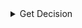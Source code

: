 
<details>
<summary>Get Decision</summary>
<Tabs>
<TabItem value="go" label="Go">

#### V2 API (Recommended)

```go
package main

import (
	"context"
	"log"

	authorizationv2 "github.com/opentdf/platform/protocol/go/authorization/v2"
	"github.com/opentdf/platform/protocol/go/entity"
	"github.com/opentdf/platform/protocol/go/policy"
	"github.com/opentdf/platform/sdk"
)

func main() {
	platformEndpoint := "http://localhost:8080"

	// Create a new client
	client, err := sdk.New(
		platformEndpoint,
		sdk.WithClientCredentials("opentdf", "secret", nil),
	)
	if err != nil {
		log.Fatal(err)
	}

	// Get Decision using v2 API
	decisionReq := &authorizationv2.GetDecisionRequest{
		EntityIdentifier: &authorizationv2.EntityIdentifier{
			Identifier: &authorizationv2.EntityIdentifier_EntityChain{
				EntityChain: &entity.EntityChain{
					Entities: []*entity.Entity{
						{
							EphemeralId: "entity-1",
							EntityType: &entity.Entity_ClientId{
								ClientId: "opentdf",
							},
						},
						},
					},
			},
		},
		Action: &policy.Action{
			Name: "decrypt",
		},
		Resource: &authorizationv2.Resource{
			Resource: &authorizationv2.Resource_AttributeValues_{
				AttributeValues: &authorizationv2.Resource_AttributeValues{
					Fqns: []string{"https://opentdf.io/attr/role/value/developer"},
				},
			},
		},
	}

	decision, err := client.AuthorizationV2.GetDecision(context.Background(), decisionReq)
	if err != nil {
		log.Fatal(err)
	}

	decisionResult := decision.GetDecision()
	log.Printf("Decision: %v", decisionResult.GetDecision())
	if decisionResult.GetDecision() == authorizationv2.Decision_DECISION_PERMIT {
		log.Printf("✓ Access GRANTED")
		// Note: ResourceDecision doesn't have obligations in v2 API
	}
}
```

#### V1 API (Legacy)

```go
package main

import (
	"context"
	"log"

	"github.com/opentdf/platform/protocol/go/authorization"
	"github.com/opentdf/platform/protocol/go/policy"
	"github.com/opentdf/platform/sdk"
)

func main() {
	platformEndpoint := "http://localhost:8080"

	// Create a new client
	client, err := sdk.New(
		platformEndpoint,
		sdk.WithClientCredentials("opentdf", "secret", nil),
	)
	if err != nil {
		log.Fatal(err)
	}

	// Get Decision using v1 API (bulk decisions)
	decisionRequests := []*authorization.DecisionRequest{{
		Actions: []*policy.Action{{
			Name: "decrypt",
		}},
		EntityChains: []*authorization.EntityChain{{
			Id: "ec1",
			Entities: []*authorization.Entity{{
				EntityType: &authorization.Entity_ClientId{
					ClientId: "opentdf",
				},
				Category: authorization.Entity_CATEGORY_SUBJECT,
			}},
		}},
		ResourceAttributes: []*authorization.ResourceAttribute{{
			AttributeValueFqns: []string{"https://opentdf.io/attr/role/value/developer"},
		}},
	}}

	decisionRequest := &authorization.GetDecisionsRequest{
		DecisionRequests: decisionRequests,
	}

	decisionResponse, err := client.Authorization.GetDecisions(context.Background(), decisionRequest)
	if err != nil {
		log.Fatal(err)
	}

	for _, dr := range decisionResponse.GetDecisionResponses() {
		log.Printf("Decision for entity chain %s: %v", dr.GetEntityChainId(), dr.GetDecision())
		if dr.GetDecision() == authorization.DecisionResponse_DECISION_PERMIT {
			log.Printf("✓ Access GRANTED")
			if len(dr.GetObligations()) > 0 {
				log.Printf("Obligations: %v", dr.GetObligations())
			}
		}
	}
}
```

</TabItem>
<TabItem value="java" label="Java">

```java
package io.opentdf.platform;
import io.opentdf.platform.sdk.*;

import java.util.concurrent.ExecutionException;

import io.opentdf.platform.authorization.*;
import io.opentdf.platform.entity.*;
import io.opentdf.platform.policy.*;

public class GetDecision {
    public static void main(String[] args) throws ExecutionException, InterruptedException{

        String clientId = "opentdf";
        String clientSecret = "secret";
        String platformEndpoint = "http://localhost:8080";

        SDKBuilder builder = new SDKBuilder();
        SDK sdk = builder.platformEndpoint(platformEndpoint)
                .clientSecret(clientId, clientSecret).useInsecurePlaintextConnection(true)
                .build();
    
        // Get Decision using v2 API
        GetDecisionRequest request = GetDecisionRequest.newBuilder()
            .setEntityIdentifier(
                EntityIdentifier.newBuilder()
                    .setEntityChain(
                        EntityChain.newBuilder()
                            .addEntities(
                                Entity.newBuilder()
                                    .setId("entity-1")
                                    .setClientId("opentdf")
                            )
                    )
            )
            .setAction(
                Action.newBuilder()
                    .setName("decrypt")
            )
            .setResource(
                Resource.newBuilder()
                    .setAttributeValues(
                        Resource.AttributeValues.newBuilder()
                            .addFqns("https://opentdf.io/attr/role/value/developer")
                    )
            )
            .build();

        GetDecisionResponse resp = sdk.getServices().authorization().getDecision(request).get();

        Decision decision = resp.getDecision();
        System.out.println("Decision: " + decision.getDecision());
        if (decision.getDecision() == Decision.DECISION_PERMIT && decision.getObligationsCount() > 0) {
            System.out.println("Obligations: " + decision.getObligationsList());
        }
    }
}
```

</TabItem>
<TabItem value="js" label="Javascript">

```javascript
import { PlatformClient } from '@opentdf/sdk/platform';
import { AuthProviders } from '@opentdf/sdk';
import { create } from '@bufbuild/protobuf';
import { GetDecisionsRequestSchema, DecisionRequestSchema, Entity_CategorySchema } from '@opentdf/sdk/platform';

async function main() {
  const platformEndpoint = 'http://localhost:8080';
  
  // Assume you have an existing access token
  const accessToken = 'your-access-token-here';

  // Create auth provider with existing token
  const authProvider = await AuthProviders.accessTokenAuthProvider({
    accessToken: accessToken
  });

  // Create platform client
  const platformClient = new PlatformClient({
    platformUrl: platformEndpoint,
    authProvider
  });

  // Get Decision using v1 API (bulk decisions)
  const request = create(GetDecisionsRequestSchema, {
    decisionRequests: [
      create(DecisionRequestSchema, {
        entityChains: [{
          id: 'ec1',
          entities: [{
            id: 'entity-1',
            entityType: {
              case: 'clientId',
              value: 'opentdf'
            },
            category: Entity_CategorySchema.SUBJECT
          }]
        }],
        actions: [{
          name: 'decrypt'
        }],
        resourceAttributes: [{
          resourceAttributesId: 'resource-1',
          attributeValueFqns: ['https://opentdf.io/attr/role/value/developer']
        }]
      })
    ]
  });

  try {
    const response = await platformClient.v1.authorization.getDecisions(request);
    
    response.decisionResponses.forEach(decision => {
      console.log('Decision:', decision.decision);
      if (decision.decision === DecisionResponse_Decision.PERMIT && decision.obligations?.length > 0) {
        console.log('Obligations:', decision.obligations);
      }
    });
  } catch (error) {
    console.error('Error:', error);
  }
}

main();
```

</TabItem>
</Tabs>
</details>